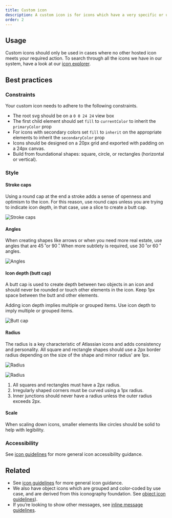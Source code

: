```yaml
---
title: Custom icon
description: A custom icon is for icons which have a very specific or unique action.
order: 2
---
```


## Usage

Custom icons should only be used in cases where no other hosted icon meets your required action. To search through all the icons we have in our system, have a look at our [icon explorer](/components/icon/icon-explorer).

## Best practices

### Constraints

Your custom icon needs to adhere to the following constraints.

- The root svg should be on a `0 0 24 24` view box
- The first child element should set `fill` to `currentColor` to inherit the `primaryColor` prop
- For icons with secondary colors set `fill` to `inherit` on the appropriate elements to inherit the `secondaryColor` prop
- Icons should be designed on a 20px grid and exported with padding on a 24px canvas.
- Build from foundational shapes: square, circle, or rectangles (horizontal or vertical).

### Style

#### Stroke caps

Using a round cap at the end a stroke adds a sense of openness and optimism to the icon. For this reason, use round caps unless you are trying to indicate icon depth, in that case, use a slice to create a butt cap.

![Stroke caps](images/custom-icon-style.jpg)

#### Angles

When creating shapes like arrows or when you need more real estate, use angles that are 45 ̊ or 90 ̊. When more subtlety is required, use 30 ̊ or 60 ̊ angles.

![Angles](images/custom-icon-angles.jpeg)

#### Icon depth (butt cap)

A butt cap is used to create depth between two objects in an icon and should never be rounded or touch other elements in the icon. Keep 1px space between the butt and other elements.

Adding icon depth implies multiple or grouped items. Use icon depth to imply multiple or grouped items.

![Butt cap](images/custom-icon-depth.jpeg)

#### Radius

The radius is a key characteristic of Atlassian icons and adds consistency and personality. All square and rectangle shapes should use a 2px border radius depending on the size of the shape and minor radius' are 1px.

![Radius](images/custom-icon-radius1.jpeg)

![Radius](images/custom-icon-radius2.jpeg)

1. All squares and rectangles must have a 2px radius.
2. Irregularly shaped corners must be curved using a 1px radius.
3. Inner junctions should never have a radius unless the outer radius exceeds 2px.

#### Scale

When scaling down icons, smaller elements like circles should be solid to help with legibility.

### Accessibility

See [icon guidelines](/components/icon/usage) for more general icon accessibility guidance.

## Related

- See [icon guidelines](/components/icon/usage) for more general icon guidance.
- We also have object icons which are grouped and color-coded by use case, and are derived from this iconography foundation. See [object icon guidelines](/components/icon-object/usage)).
- If you’re looking to show other messages, see [inline message guidelines](/components/inline-message/usage).
